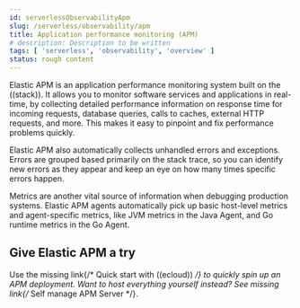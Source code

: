 ```yaml
---
id: serverlessObservabilityApm
slug: /serverless/observability/apm
title: Application performance monitoring (APM)
# description: Description to be written
tags: [ 'serverless', 'observability', 'overview' ]
status: rough content
---
```



<RoughContent />

<div id="apm-overview"></div>

Elastic APM is an application performance monitoring system built on the ((stack)).
It allows you to monitor software services and applications in real-time, by
collecting detailed performance information on response time for incoming requests,
database queries, calls to caches, external HTTP requests, and more.
This makes it easy to pinpoint and fix performance problems quickly.

Elastic APM also automatically collects unhandled errors and exceptions.
Errors are grouped based primarily on the stack trace,
so you can identify new errors as they appear and keep an eye on how many times specific errors happen.

Metrics are another vital source of information when debugging production systems.
Elastic APM agents automatically pick up basic host-level metrics and agent-specific metrics,
like JVM metrics in the Java Agent, and Go runtime metrics in the Go Agent.

## Give Elastic APM a try

Use the <DocBadge><DocIcon size="s" type="unlink" title="missing link"/> missing link</DocBadge>{/*  <DocLink id="enApmGuideApmQuickStart">Quick start with ((ecloud))</DocLink> */} to quickly spin up an APM deployment.
Want to host everything yourself instead? See <DocBadge><DocIcon size="s" type="unlink" title="missing link"/> missing link</DocBadge>{/*  <DocLink id="enApmGuideGettingStartedApmServer">Self manage APM Server</DocLink> */}.
